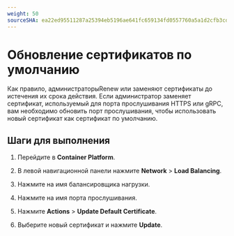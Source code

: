 ```yaml
---
weight: 50
sourceSHA: ea22ed95511287a25394eb5196ae641fc659134fd0557760a5a1d2cfb3cdbfab
---
```


# Обновление сертификатов по умолчанию

Как правило, администраторыRenew или заменяют сертификаты до истечения их срока действия. Если администратор заменяет сертификат, используемый для порта прослушивания HTTPS или gRPC, вам необходимо обновить порт прослушивания, чтобы использовать новый сертификат как сертификат по умолчанию.

## Шаги для выполнения

1. Перейдите в **Container Platform**.

2. В левой навигационной панели нажмите **Network** > **Load Balancing**.

3. Нажмите на имя балансировщика нагрузки.

4. Нажмите на имя порта прослушивания.

5. Нажмите **Actions** > **Update Default Certificate**.

6. Выберите новый сертификат и нажмите **Update**.
